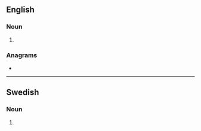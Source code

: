 ==English==

===Noun===
{{head|en|noun form}}

# {{plural of|en|hyena}}

===Anagrams===
* {{anagrams|en|a=aehnsy|Haynes|Seyhan|Shenya}}

----

==Swedish==

===Noun===
{{head|sv|noun form}}

# {{sv-noun-form-indef-gen|hyena}}